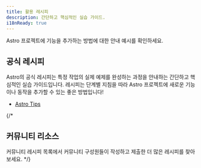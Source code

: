 ```yaml
---
title: 활용 레시피
description: 간단하고 핵심적인 실습 가이드.
i18nReady: true
---
```



Astro 프로젝트에 기능을 추가하는 방법에 대한 안내 예시를 확인하세요.

## 공식 레시피

Astro의 공식 레시피는 특정 작업의 실제 예제를 완성하는 과정을 안내하는 간단하고 핵심적인 실습 가이드입니다. 레시피는 단계별 지침을 따라 Astro 프로젝트에 새로운 기능이나 동작을 추가할 수 있는 좋은 방법입니다!

<RecipesNav />

- [Astro Tips](https://astro-tips.dev)

{/*

## 커뮤니티 리소스

<ReadMore>커뮤니티 레시피 목록에서 커뮤니티 구성원들이 작성하고 제출한 더 많은 레시피를 찾아보세요.</ReadMore>
*/}